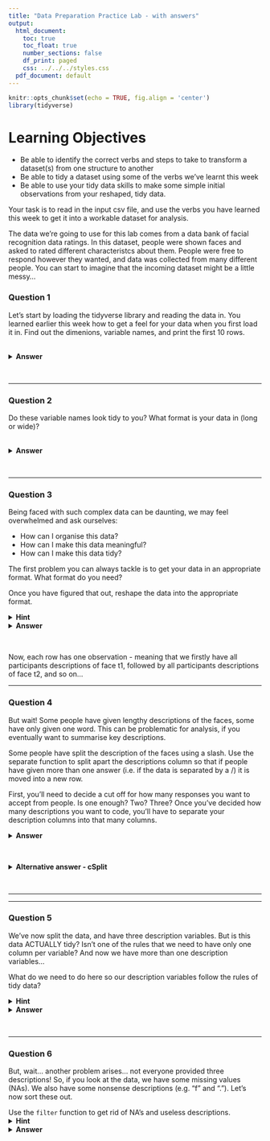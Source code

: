 ```yaml
---
title: "Data Preparation Practice Lab - with answers"
output:
  html_document:
    toc: true
    toc_float: true
    number_sections: false
    df_print: paged
    css: ../../../styles.css
  pdf_document: default
---
```


```r
knitr::opts_chunk$set(echo = TRUE, fig.align = 'center')
library(tidyverse)
```



# Learning Objectives 

* Be able to identify the correct verbs and steps to take to transform a dataset(s) from one structure to another
* Be able to tidy a dataset using some of the verbs we've learnt this week
* Be able to use your tidy data skills to make some simple initial observations from your reshaped, tidy data. 


Your task is to read in the input csv file, and use the verbs you have learned this week to get it into a workable dataset for analysis. 


The data we're going to use for this lab comes from a data bank of facial recognition data ratings. In this dataset, people were shown faces and asked to rated different characteristcs about them. People were free to respond however they wanted, and data was collected from many different people. You can start to imagine that the incoming dataset might be a little messy... 


### Question 1 

Let's start by loading the tidyverse library and reading the data in. You learned earlier this week how to get a feel for your data when you first load it in. Find out the dimenions, variable names, and print the first 10 rows. 

<br>
<details>
<summary>**Answer**</summary>
```r

library(tidyverse)

# load in the data 
face_descriptions <- read_csv("data/face_descriptions.csv")

# get dimensions, variable names, and print the first 10 rows 
dim(face_descriptions)
names(face_descriptions)
face_descriptions %>%
  head(10)
```
</details>
<br>

***
### Question 2

Do these variable names look tidy to you? What format is your data in (long or wide)? 

<br>
<details>
<summary>**Answer**</summary>
If we have a look at these descriptions, we can see that there’s a lot of variation. Some participants provided one word descriptions whilst others provided multiple word descriptions. Some wrote their descriptions in lower case, whilst others wrote in upper case and used punctuation (e.g. commas, hyphens, slashes). As a result, this data isn’t organised in a clear, logical way.

Each row is a unique ID of the person doing the rating. However, the characteristics they rate on are spread across 50 different columns (wide format). 

</details>
<br>

*** 

### Question 3

Being faced with such complex data can be daunting, we may feel overwhelmed and ask ourselves:

* How can I organise this data?
* How can I make this data meaningful?
* How can I make this data tidy?

The first problem you can always tackle is to get your data in an appropriate format. What format do you need?

Once you have figured that out, reshape the data into the appropriate format. 

<details>
<summary>**Hint**</summary>
Use the `pivot_longer()` function to gather the data into long format. You'll need to put all columns beginning with t into one column. 
</details>


<details>
<summary>**Answer**</summary>
```r
face_descriptions_long <- face_descriptions %>%
  pivot_longer(cols = starts_with("t"), 
               names_to = "face_id",
               values_to = "description")

face_descriptions_long 
```

</details>
<br>

Now, each row has one observation - meaning that we firstly have all participants descriptions of face t1, followed by all participants descriptions of face t2, and so on…

*** 

### Question 4  

But wait! Some people have given lengthy descriptions of the faces, some have only given one word. This can be problematic for analysis, if you eventually want to summarise key descriptions. 

Some people have split the description of the faces using a slash. Use the separate function to split apart the descriptions column so that if people have given more than one answer (i.e. if the data is separated by a /) it is moved into a new row. 

First, you'll need to decide a cut off for how many responses you want to accept from people. Is one enough? Two? Three? Once you've decided how many descriptions you want to code, you'll have to separate your description columns into that many columns. 


<details>
<summary>**Answer**</summary>
```r

# I had a look through the data, and decided that three was the most common response if they'd gone beyond one description. Some people gave four, but that wasn't many. So i'll stick with three... you might have something different. 

# separate it 
separated_descriptions <- face_descriptions_long %>%
  separate(description, c("d1","d2","d3"), sep = "/") 

separated_descriptions

```

</details>
<br> 

<details>
<summary>**Alternative answer - cSplit**</summary>
There is also another handy function `cSplit` from the 'splitstackshape' package, which performs similarly to seperate but you don't need to specify how many columns you want the data to be split into. 

```r
library(splitstackshape)

face_descriptions_long %>%
  cSplit("description", sep = "/")
```

Can even use the argument `direction = long` which means don't need to do an extra step to make long again:

```r
face_descriptions_long %>%
cSplit('description',  sep = "/", direction = "long")
```

</details>
<br> 

*** 


***

### Question 5

We've now split the data, and have three description variables. But is this data ACTUALLY tidy? Isn't one of the rules that we need to have only one column per variable? And now we have more than one description variables... 

What do we need to do here so our description variables follow the rules of tidy data?

<details>
<summary>**Hint**</summary>
Use the `pivot_longer()` function to create a new description column, which will identify which description number it is (1,2,3, etc), and to create one single variable called `description` which contains the actual description. Save it all in a new tibble called `all_descriptions`.
<summary>
</details>


<details>
<summary>**Answer**</summary>
```r
all_descriptions <- separated_descriptions %>%
  pivot_longer(cols = starts_with("d"), 
               names_to = "description_number", 
               values_to = "description")

all_descriptions
```

This might seem a bit counter intuative - we've gathered the data, then separated it, then gathered again. But now we have the workings of a tidy data structure! There is only one column per variable, and each value within that has it's own unique row with unique identifiers (subject ID and now, description ID).   
</details>
<br>

*** 


### Question 6

But, wait... another problem arises... not everyone provided three descriptions! So, if you look at the data, we have some missing values (NAs). We also have some nonsense descriptions (e.g. “f” and “.”). Let's now sort these out. 

Use the `filter` function to get rid of NA's and useless descriptions.
<br>
<details>
<summary>**Hint**</summary>
Hint: look back at the previous sections where we dealt with null values (i.e. the `is.na()` function. If you want to keep everything that is not equal to NA, what would you need to do? If you wanted to make sure you kept everything where the `description` variable had more than one character, is there a function you could use? This is a task extension - you haven't used this function before, but try googling for a function that counts the **number of characters** in a variable. You can then use a logical operator (which we also learned about this week), to ensure you only select where there is more than 1 character present. 
</details>

<details>
<summary>**Answer**</summary>
```r
tidy_descriptions <- all_descriptions %>%
  filter(!is.na(description),
         nchar(description) > 1)

tidy_descriptions 
```
<br>

This data is starting to look better! We have taken some not so tidy data, and moved all the way through to tidy data!  

*** 


### Question 7

Now we can actually find something out about our data. Let's find out what the most common description of each face is. Earlier in the week you learnt how to pipe functions together to create summary stats. 

Group the data by `description`, and summarise the data by generating a count for each group.   

<br>
<details>
<summary>**Answer**</summary>
```r

# group the data 
grouped_faces <- tidy_descriptions %>%
  group_by(description)
head(grouped_faces)

# summarise and generate a count for each 
sum_faces <- summarise(grouped_faces, n = n())
sum_faces


```

</details>
<br>

***


### Question 8

Finally, arrange the output so that we have the most common description at the top, and the least common at the bottom.  
*Hint: do you need ascending or descending order for this?*   
Create a tibble called `top_10_descriptions`, which filters your arranged data so that it only takes the top 10 answers.   

This will help us answer the question: what are the most common descriptions of faces given?

<br>
<details>
<summary>**Answer**</summary>
```r
top_10_descriptions <- sum_faces %>%
  arrange(desc(n)) %>%
  filter(row_number() < 11 ) # could also use head(10) or slice(1:10)

top_10_descriptions
```
</details>
<br>

Congrats! You have successfully gone from messy data to summary stats - exactly what you've been learning to do over the past couple of days. Well done. 

*** 


### Question 9 : Extension

So from that messy dataset, we now have a nice summary table of the 10 most common descriptions of faces. And we did it quickly! But one of the most useful things we learnt this week was how to create a pipe. Try your hand at changing the code above into a pipe. Start from the very beginning, where you load in the data. Save it all in a tibble called `faces`. 

<br>
<details>
<summary>**Answer**</summary>
```r
# pipe it 
faces <- face_descriptions %>%
  pivot_longer(cols = starts_with("t"),  names_to = "face_id", values_to = "description") %>%
  separate(description, c("d1","d2","d3"), sep = ", ", extra = "merge", remove = FALSE) %>%
  separate(description, c("d1","d2","d3"), sep = ";", extra = "merge", remove = FALSE) %>%
  separate(description, c("d1","d2","d3"), sep = "\\/", extra = "merge") %>%
  pivot_longer(cols = starts_with("d"), names_to = "description_number", values_to = "description") %>%
  filter(!is.na(description), nchar(description) > 1) %>%
  mutate(description = trimws(description),
         description = tolower(description)) %>%
  group_by(description) %>%
  summarise(n = n()) %>%
  arrange(desc(n)) %>%
  filter(row_number() < 11)
```
</details>
<br>

*** 


### Question 10: Extension

Now we have reshaped our data, tidied it, and summarised it, and we've even made our code more efficient by turning it into a pipe! The output table is nice, but it would be better if we could present the results in a graph rather than a table. If you're finished, you can take on this finally piece of analysis.

Google and see if you can find out how to use ggplot. Make a bar chart which shows the number of responses of your top 10 descriptions. Make sure you give it appropriate x and y labels, and an informative title. Be as creative as you like. 

<br>
<details>
<summary>**Answer**</summary>
```r
faces %>%
  mutate(description = factor(description, levels = description)) %>%
  ggplot(aes(description,n, fill = description)) +
  geom_col(show.legend = FALSE) +
  coord_flip() +
  scale_fill_brewer(palette = "Spectral") +
  ggtitle("Top 10 descriptors for eye region expressions")
```
</details>
<br>


